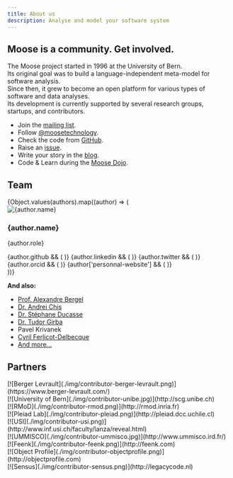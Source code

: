 ```yaml
---
title: About us
description: Analyse and model your software system
---
```



## Moose is a community. <span class="text-blue-500">Get involved.</span>

The Moose project started in 1996 at the University of Bern.  
Its original goal was to build a language-independent meta-model for software analysis.  
Since then, it grew to become an open platform for various types of software and data analyses.  
Its development is currently supported by several research groups, startups, and contributors.

- <span class="text-blue-500">Join</span> the [mailing list](https://sympa.inria.fr/sympa/subscribe/moose).
- <span class="text-blue-500">Follow</span> [@moosetechnology](https://twitter.com/moosetechnology).
- <span class="text-blue-500">Check</span> the code from [GitHub](https://github.com/moosetechnology/Moose).
- <span class="text-blue-500">Raise</span> an [issue](https://github.com/moosetechnology/Moose/issues).
- <span class="text-blue-500">Write</span> your story in the [blog](/blog/).
- <span class="text-blue-500">Code & Learn</span> during the [Moose Dojo](https://github.com/moosetechnology/Famix/projects/1#column-11845458).

## Team

<div class="grid grid-cols-1 sm:grid-cols-2 lg:grid-cols-3 gap-6">
  {Object.values(authors).map((author) => (
    <div key={author.name} class="bg-white dark:bg-gray-800 shadow-md rounded-lg p-6 flex flex-col items-center mt-0">
      <img
        src={author.image}
        alt={author.name}
        class="w-24 h-24 rounded-full mb-4"
      />
      <h3 class="text-lg text-center font-semibold text-gray-900 dark:text-white">{author.name}</h3>
      <p class="text-sm text-gray-600 dark:text-gray-300">{author.role}</p>
      <div class="flex space-x-3 mt-4">
        {author.github && (
          <a href={author.github} target="_blank" rel="noopener noreferrer" class="no-underline">
            <i class="ri-github-fill w-5 h-5 text-gray-700 dark:text-white"></i>
          </a>
        )}
        {author.linkedin && (
          <a href={author.linkedin} target="_blank" rel="noopener noreferrer" class="no-underline">
            <i class="ri-linkedin-box-fill w-5 h-5 text-blue-700 dark:text-white"></i>
          </a>
        )}
        {author.twitter && (
          <a href={author.twitter} target="_blank" rel="noopener noreferrer" class="no-underline">
            <i class="ri-twitter-x-line w-5 h-5 text-blue-500 dark:text-white"></i>
          </a>
        )}
        {author.orcid && (
          <a href={author.orcid} target="_blank" rel="noopener noreferrer" class="no-underline">
            <i class="ri-graduation-cap-fill w-5 h-5 text-green-500 dark:text-white"></i>
          </a>
        )}
        {author['personnal-website'] && (
          <a
            href={author['personnal-website']}
            target="_blank"
            rel="noopener noreferrer"
            class="no-underline"
          >
            <i class="ri-global-fill w-5 h-5 text-gray-700 dark:text-white"></i>
          </a>
        )}
      </div>
    </div>
  ))}
</div>

**And also:**

- [Prof. Alexandre Bergel](http://bergel.eu/)
- [Dr. Andrei Chis](http://andreichis.com/)
- [Dr. Stéphane Ducasse](http://stephane.ducasse.free.fr/)
- [Dr. Tudor Girba](http://tudorgirba.com/)
- Pavel Krivanek
- [Cyril Ferlicot-Delbecque](https://ferlicot.fr/)
- [And more...](https://github.com/orgs/moosetechnology/people)


## Partners

<div class="grid grid-cols-2 md:grid-cols-3 gap-4">
<div>
    [![Berger Levrault](./img/contributor-berger-levrault.png)](https://www.berger-levrault.com/)
</div>
<div>
    [![University of Bern](./img/contributor-unibe.jpg)](http://scg.unibe.ch)
</div>
<div>
    [![RMoD](./img/contributor-rmod.png)](http://rmod.inria.fr)
</div>
<div>
    [![Pleiad Lab](./img/contributor-pleiad.png)](http://pleiad.dcc.uchile.cl)
</div>
<div>
    [![USI](./img/contributor-usi.png)](http://www.inf.usi.ch/faculty/lanza/reveal.html)
</div>
<div>
    [![UMMISCO](./img/contributor-ummisco.jpg)](http://www.ummisco.ird.fr/)
</div>
<div>
    [![Feenk](./img/contributor-feenk.png)](http://feenk.com)
</div>
<div>
    [![Object Profile](./img/contributor-objectprofile.png)](http://objectprofile.com)
</div>
<div>
    [![Sensus](./img/contributor-sensus.png)](http://legacycode.nl)
</div>
</div>